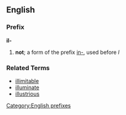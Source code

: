 ==English==

===Prefix===
'''il-'''
# '''not'''; a form of the prefix [[in-]], used before ''l''

===Related Terms===
*[[illimitable]]
*[[illuminate]]
*[[illustrious]]

[[Category:English prefixes]]